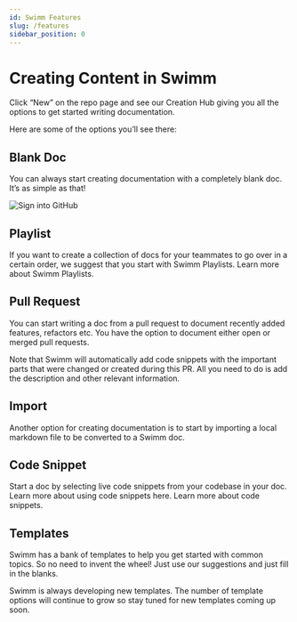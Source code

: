 ```yaml
---
id: Swimm Features
slug: /features
sidebar_position: 0
---
```


# Creating Content in Swimm

Click “New” on the repo page and see our Creation Hub giving you all the options to get started writing documentation. 

Here are some of the options you’ll see there:

## **Blank Doc**
You can always start creating documentation with a completely blank doc. It’s as simple as that!

![Sign into GitHub](../../static/img/Features1.png)

## **Playlist**
If you want to create a collection of docs for your teammates to go over in a certain order, we suggest that you start with Swimm Playlists. Learn more about <Link href="http://localhost:3000/docs/Features/Swimm-Playlists"> Swimm Playlists.</Link> 



## **Pull Request**
You can start writing a doc from a pull request to document recently added features, refactors etc. You have the option to document either open or merged pull requests. 

Note that Swimm will automatically add code snippets with the important parts that were changed or created during this PR. All you need to do is add the description and other relevant information.

## **Import** 
Another option for creating documentation is to start by importing a local markdown file to be converted to a Swimm doc.

## **Code Snippet** 
Start a doc by selecting live code snippets from your codebase in your doc. Learn more about using code snippets here. Learn more about <Link href="https://docs.swimm.io/docs/Features/editor-commands"> code snippets.</Link>

## **Templates**
Swimm has a <Link href="https://swimm.io/blog/how-to-use-swimm-templates/"> bank of templates</Link> to help you get started with common topics. So no need to invent the wheel! Just use our suggestions and just fill in the blanks.

Swimm is always developing new templates. The number of template options will continue to grow so stay tuned for new templates coming up soon.
